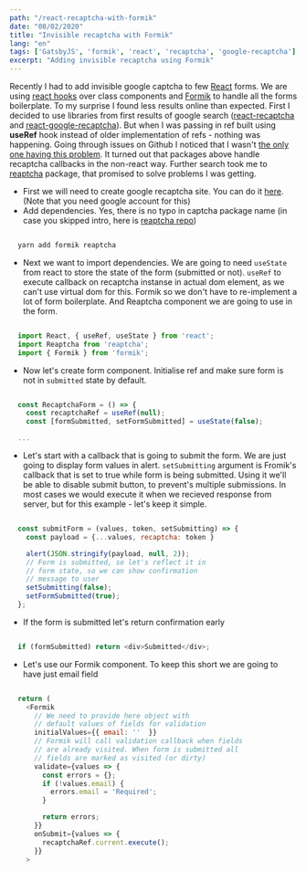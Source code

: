 ```yaml
---
path: "/react-recaptcha-with-formik"
date: "08/02/2020"
title: "Invisible recaptcha with Formik"
lang: "en"
tags: ['GatsbyJS', 'formik', 'react', 'recaptcha', 'google-recaptcha']
excerpt: "Adding invisible recaptcha using Formik"
---
```


Recently I had to add invisible google captcha to few [React](https://reactjs.org/) forms. We are using [react hooks](https://reactjs.org/docs/hooks-intro.html) over class components and [Formik](https://jaredpalmer.com/formik/) to handle all the forms boilerplate. To my surprise I found less results online than expected. First I decided to use libraries from first results of google search ([react-recaptcha](https://github.com/appleboy/react-recaptcha) and [react-google-recaptcha](https://github.com/dozoisch/react-google-recaptcha)). But when I was passing in ref built using __useRef__ hook instead of older implementation of refs - nothing was happening. Going through issues on Github I noticed that I wasn't [the only one having this problem](https://github.com/appleboy/react-recaptcha/issues/252). It turned out that packages above handle recaptcha callbacks in the non-react way. Further search took me to [reaptcha](https://github.com/sarneeh/reaptcha) package, that promised to solve problems I was getting. 

- First we will need to create google recaptcha site. You can do it [here](https://www.google.com/recaptcha/admin/create). (Note that you need google account for this)
- Add dependencies. Yes, there is no typo in captcha package name (in case you skipped intro, here is [reaptcha repo](https://github.com/sarneeh/reaptcha))

```js

  yarn add formik reaptcha
```
- Next we want to import dependencies. We are going to need `useState` from react to store the state of the form (submitted or not). `useRef` to execute callback on recaptcha instanse in actual dom element, as we can't use virtual dom for this. Formik so we don't have to re-implement a lot of form boilerplate. And Reaptcha component we are going to use in the form.

```js

  import React, { useRef, useState } from 'react';
  import Reaptcha from 'reaptcha';
  import { Formik } from 'formik';
```

- Now let's create form component. Initialise ref and make sure form is not in `submitted` state by default.
```js

  const RecaptchaForm = () => {
    const recaptchaRef = useRef(null);
    const [formSubmitted, setFormSubmitted] = useState(false);

  ...
```

- Let's start with a callback that is going to submit the form. We are just going to display form values in alert. `setSubmitting` argument is Fromik's callback that is set to true while form is being submitted. Using it we'll be able to disable submit button, to prevent's multiple submissions. In most cases we would execute it when we recieved response from server, but for this example - let's keep it simple.

```js

  const submitForm = (values, token, setSubmitting) => {
    const payload = {...values, recaptcha: token }

    alert(JSON.stringify(payload, null, 2));
    // Form is submitted, so let's reflect it in
    // form state, so we can show confirmation
    // message to user
    setSubmitting(false);
    setFormSubmitted(true);
  };

```

- If the form is submitted let's return confirmation early

```js

  if (formSubmitted) return <div>Submitted</div>;
```

- Let's use our Formik component. To keep this short we are going to have just email field

```js

  return (
    <Formik
      // We need to provide here object with
      // default values of fields for validation
      initialValues={{ email: ''  }}
      // Formik will call validation callback when fields
      // are already visited. When form is submitted all
      // fields are marked as visited (or dirty)
      validate={values => {
        const errors = {};
        if (!values.email) {
          errors.email = 'Required';
        }

        return errors;
      }}
      onSubmit={values => {
        recaptchaRef.current.execute();
      }}
    >
```


<RecaptchaForm />
